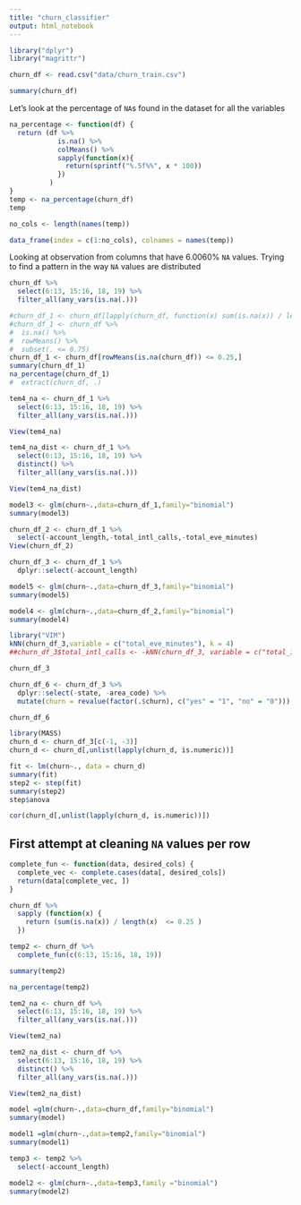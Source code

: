 ```yaml
---
title: "churn_classifier"
output: html_notebook
---
```

```r
library("dplyr")
library("magrittr")
```


```r
churn_df <- read.csv("data/churn_train.csv")

summary(churn_df)
```

Let's look at the percentage of `NA`s found in the dataset for all the variables 
```r
na_percentage <- function(df) {
  return (df %>%
            is.na() %>%
            colMeans() %>%
            sapply(function(x){
              return(sprintf("%.5f%%", x * 100))
            })
          )
}
temp <- na_percentage(churn_df)
temp
```
```r
no_cols <- length(names(temp))

data_frame(index = c(1:no_cols), colnames = names(temp))
```

Looking at observation from columns that have 6.0060% `NA` values. Trying to find a pattern in the way `NA` values are distributed

```r
churn_df %>%
  select(6:13, 15:16, 18, 19) %>%
  filter_all(any_vars(is.na(.))) 
```
```r
#churn_df_1 <- churn_df[lapply(churn_df, function(x) sum(is.na(x)) / length(x)) >= 0.75]
#churn_df_1 <- churn_df %>%
#  is.na() %>%
#  rowMeans() %>%
#  subset(. <= 0.75)
churn_df_1 <- churn_df[rowMeans(is.na(churn_df)) <= 0.25,]
summary(churn_df_1)
na_percentage(churn_df_1)
#  extract(churn_df, .) 
```

```r
tem4_na <- churn_df_1 %>%
  select(6:13, 15:16, 18, 19) %>%
  filter_all(any_vars(is.na(.)))

View(tem4_na)
```

```r
tem4_na_dist <- churn_df_1 %>%
  select(6:13, 15:16, 18, 19) %>%
  distinct() %>%
  filter_all(any_vars(is.na(.)))

View(tem4_na_dist)
```


```r
model3 <- glm(churn~.,data=churn_df_1,family="binomial")
summary(model3)
```

```r
churn_df_2 <- churn_df_1 %>% 
  select(-account_length,-total_intl_calls,-total_eve_minutes)
View(churn_df_2)
```

```r
churn_df_3 <- churn_df_1 %>% 
  dplyr::select(-account_length)
```

```r
model5 <- glm(churn~.,data=churn_df_3,family="binomial")
summary(model5)
```

```r
model4 <- glm(churn~.,data=churn_df_2,family="binomial")
summary(model4)
```

```r
library("VIM")
kNN(churn_df_3,variable = c("total_eve_minutes"), k = 4)
##churn_df_3$total_intl_calls <- -kNN(churn_df_3, variable = c("total_intl_calls"), k = 4)

churn_df_3
```

```r
churn_df_6 <- churn_df_3 %>%
  dplyr::select(-state, -area_code) %>%
  mutate(churn = revalue(factor(.$churn), c("yes" = "1", "no" = "0")))

churn_df_6
```






```r
library(MASS)
churn_d <- churn_df_3[c(-1, -3)]
churn_d <- churn_d[,unlist(lapply(churn_d, is.numeric))]

fit <- lm(churn~., data = churn_d)
summary(fit)
step2 <- step(fit)
summary(step2)
step$anova
```


```r
cor(churn_d[,unlist(lapply(churn_d, is.numeric))])
```


## First attempt at cleaning `NA` values per row 
```r
complete_fun <- function(data, desired_cols) {
  complete_vec <- complete.cases(data[, desired_cols])
  return(data[complete_vec, ])
}

churn_df %>% 
  sapply (function(x) {
    return (sum(is.na(x)) / length(x)  <= 0.25 )
  })

temp2 <- churn_df %>%
  complete_fun(c(6:13, 15:16, 18, 19))

summary(temp2)

na_percentage(temp2)
```

```r
tem2_na <- churn_df %>%
  select(6:13, 15:16, 18, 19) %>%
  filter_all(any_vars(is.na(.)))

View(tem2_na)
```

```r
tem2_na_dist <- churn_df %>%
  select(6:13, 15:16, 18, 19) %>%
  distinct() %>%
  filter_all(any_vars(is.na(.)))

View(tem2_na_dist)
```

```r
model =glm(churn~.,data=churn_df,family="binomial")
summary(model)
```
```r
model1 =glm(churn~.,data=temp2,family="binomial")
summary(model1)
```

```r
temp3 <- temp2 %>% 
  select(-account_length)

```

```r
model2 <- glm(churn~.,data=temp3,family ="binomial")
summary(model2)
```

